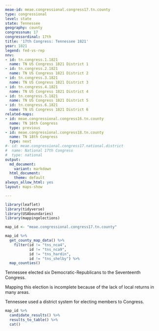 ```yaml
---
meae-id: meae.congressional.congress17.tn.county
type: congressional
level: state
state: Tennessee
geography: county
congressnum: 17
congressordinal: 17th
title: '17th Congress: Tennessee 1821'
year: 1821
legend: fed-vs-rep
nnv:
- id: tn.congress.1.1821
  name: TN US Congress 1821 District 1
- id: tn.congress.2.1821
  name: TN US Congress 1821 District 2
- id: tn.congress.3.1821
  name: TN US Congress 1821 District 3
- id: tn.congress.4.1821
  name: TN US Congress 1821 District 4
- id: tn.congress.5.1821
  name: TN US Congress 1821 District 5
- id: tn.congress.6.1821
  name: TN US Congress 1821 District 6
related-maps:
- id: meae.congressional.congress16.tn.county
  name: TN 16th Congress
  type: previous
- id: meae.congressional.congress18.tn.county
  name: TN 18th Congress
  type: next
#- id: meae.congressional.congress17.national.district
#  name: National 17th Congress
#  type: national
output:
  md_document:
    variant: markdown
  html_document:
    theme: default
always_allow_html: yes
layout: maps-show

---
```


```r
library(leaflet)
library(tidyverse)
library(USAboundaries)
library(mappingelections)

map_id <- "meae.congressional.congress17.tn.county"
```

<div class="map">

```r
map_id %>%
  get_county_map_data() %>%
    filter(id != "tns_nca4",
           id != "tns_nca9",
           id != "tns_hardin",
           id != "tns_shelby") %>% 
  map_counties()
```

</div>

Tennessee elected six Democratic-Republicans to the Seventeenth Congress.

Mapping this election is incomplete because of the lack of local returns in many areas.

Tennessee used a district system for electing members to Congress. 

<div class="results-table">

```r
map_id %>%
  candidate_results() %>%
  results_to_table() %>%
  cat()
```

</div>
